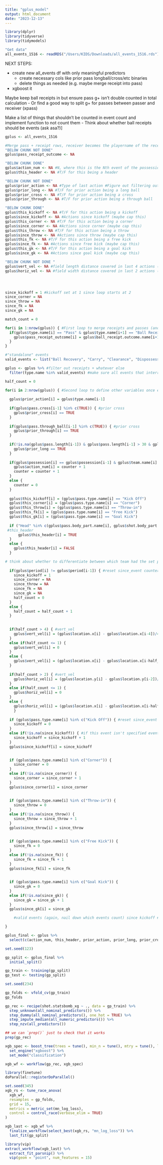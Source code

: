 ```yaml
---
title: "gplus_model"
output: html_document
date: "2023-12-13"
---
```


```r
library(dplyr)
library(tidyverse)
library(tidymodels)
```

```r
"Get data"
all_events_1516 <- readRDS("/Users/KIDS/Downloads/all_events_1516.rds")
```

NEXT STEPS:

 - create new all_events df with only meaningful predictors
    - create necessary cols like prior pass longball/cross/etc binaries
    - delete things as needed (e.g. maybe merge receipt into pass)
 - xgboost it
 
 Maybe keep ball receipts in  but ensure pass g+ isn't double counted in total calculation
  - Or find a good way to split g+ for passes between passer and receiver (xpass)
 
Make a list of things that shouldn't be counted in event count and implement function to not count them
  - Think about whether ball receipts should be events (ask asa?)]

```r
gplus <- all_events_1516
```

```r
#Merge pass + receipt rows, receiver becomes the playername of the receipt (if conditions met)
"BELOW CHUNK NOT DONE"
gplus$pass_receipt_outcome <- NA

"BELOW CHUNK DONE"
gplus$action_num <- NA #N, where this is the Nth event of the possession
gplus$this_header <- NA #T/F for this being a header

"BELOW CHUNK NOT DONE"
gplus$prior_action <- NA #Type of last action #Figure out filtering out receipts before/after so this works
gplus$prior_long <- NA #T/F for prior action being a long ball
gplus$prior_cross <- NA #T/F for prior action being a cross
gplus$prior_through <- NA #T/F for prior action being a through ball

"BELOW CHUNK DONE"
gplus$this_kickoff <- NA #T/F for this action being a kickoff 
gplus$since_kickoff <- NA #Actions since kickoff (maybe cap this)
gplus$this_corner <- NA #T/F for this action being a corner
gplus$since_corner <- NA #Actions since corner (maybe cap this)
gplus$this_throw <- NA #T/F for this action being a throw
gplus$since_throw <- NA #Actions since throw (maybe cap this)
gplus$this_fk <- NA #T/F for this action being a free kick
gplus$since_fk <- NA #Actions since free kick (maybe cap this)
gplus$this_gk <- NA #T/F for this action being a goal kick
gplus$since_gk <- NA #Actions since goal kick (maybe cap this)

"BELOW CHUNK NOT DONE "
gplus$vert_vel <- NA #field length distance covered in last 4 actions (or less if not 4 actions yet, use action_num) divided by time
gplus$horiz_vel <- NA #field width distance covered in last 2 actions (or less if not 2 actions yet, use action_num) divided by time




since_kickoff = 1 #kickoff set at 1 since loop starts at 2
since_corner = NA
since_throw = NA
since_fk = NA
since_gk = NA

match_count = 0

for(i in 1:nrow(gplus)) { #First loop to merge receipts and passes (and anything else)
  if(gplus$type.name[i] == "Pass" & gplus$type.name[i+1] == "Ball Receipt*" & gplus$team.name[i] == gplus$team.name[i+1] & gplus$period[i] == gplus$period[i+1]) { #this doesn't work because filtered out receipts
    gplus$pass_receipt_outcome[i] = gplus$ball_receipt.outcome.name[i+1]
  }
}

#"standalone" events
valid_events <- list("Ball Recovery", "Carry", "Clearance", "Dispossessed", "Dribble", "Duel", "Foul Committed", "Goal Keeper", "Interception", "Miscontrol", "Pass", "Offside", "Shot")

gplus <- gplus %>% #filter out receipts + whatever else
  filter(type.name %in% valid_events) #make sure all events that interrupt possession string are out - maybe only do passes to test

half_count = 0

for(i in 2:nrow(gplus)) { #Second loop to define other variables once event structure is set
  
  gplus$prior_action[i] = gplus$type.name[i-1]
  
  if(gplus$pass.cross[i-1] %in% c(TRUE)) { #prior cross
    gplus$prior_cross[i] == TRUE
  }
  
  if(gplus$pass.through_ball[i-1] %in% c(TRUE)) { #prior cross
    gplus$prior_through[i] == TRUE
  }
  
  if(!is.na(gplus$pass.length[i-1]) & gplus$pass.length[i-1] > 30 & gplus$pass.height.name %in% c("Low Pass", "High Pass")) { #long ball definition - revise if needed
    gplus$prior_long == TRUE
  }
  
  if(gplus$possession[i] == gplus$possession[i-1] & gplus$team.name[i] == gplus$team.name[i-1]) { #Small thing but check if using ID instead of name is faster #Also reintroduce ball receipt checks here if they come back into DF
    gplus$action_num[i] = counter + 1
    counter = counter + 1
  }
  else {
    counter = 0
  }
  
  gplus$this_kickoff[i] = (gplus$pass.type.name[i] == "Kick Off")
  gplus$this_corner[i] = (gplus$pass.type.name[i] == "Corner")
  gplus$this_throw[i] = (gplus$pass.type.name[i] == "Throw-in") 
  gplus$this_fk[i] = (gplus$pass.type.name[i] == "Free Kick")
  gplus$this_gk[i] = (gplus$pass.type.name[i] == "Goal Kick")
  
  if ("Head" %in% c(gplus$pass.body_part.name[i], gplus$shot.body_part.name[i], gplus$clearance.body_part.name[i])) {
 #this_header
      gplus$this_header[i] = TRUE
  }
  else {
    gplus$this_header[i] = FALSE
  }

# think about whether to differentiate between which team had the set piece/event and if it matters or if it'll work out with data magic
  
  if(gplus$period[i] != gplus$period[i-1]) { #reset since_event counters (to NA/default)  for each match/half
    since_kickoff = 1
    since_corner = NA
    since_throw = NA
    since_fk = NA
    since_gk = NA
    half_count = 0
  }
  else {
    half_count = half_count + 1
  }
  
  
  if(half_count > 4) { #vert_vel
    gplus$vert_vel[i] = (gplus$location.x[i] - gplus$location.x[i-4])/4
  }
  else if(half_count <= 1) {
    gplus$vert_vel[i] = 0
  }
  else { 
    gplus$vert_vel[i] = (gplus$location.x[i] - gplus$location.x[i-half_count])/half_count
  }
  
  if(half_count > 2) { #vert_vel
    gplus$horiz_vel[i] = (gplus$location.y[i] - gplus$location.y[i-2])/2
  }
  else if(half_count <= 1) {
    gplus$horiz_vel[i] = 0
  }
  else { 
    gplus$horiz_vel[i] = (gplus$location.x[i] - gplus$location.x[i-half_count])/half_count #triple check this when not tired - exact numbers maybe iffy
    }
  
  if (gplus$pass.type.name[i] %in% c("Kick Off")) { #reset since_event counters to 0 when that event happens
    since_kickoff = 0
  }
  else if(!is.na(since_kickoff)) { #if this event isn't specified event type, increment counter (unless NA in case that event hasn't occurred yet)
    since_kickoff = since_kickoff + 1
  }
  gplus$since_kickoff[i] = since_kickoff

  
  if (gplus$pass.type.name[i] %in% c("Corner")) {
    since_corner = 0
  }
  else if(!is.na(since_corner)) { 
    since_corner = since_corner + 1
  }
  gplus$since_corner[i] = since_corner
  
  
  if (gplus$pass.type.name[i] %in% c("Throw-in")) {
    since_throw = 0
  }
  else if(!is.na(since_throw)) {
    since_throw = since_throw + 1
  }
  gplus$since_throw[i] = since_throw
  
  
  if (gplus$pass.type.name[i] %in% c("Free Kick")) {
    since_fk = 0
  }
  else if(!is.na(since_fk)) {
    since_fk = since_fk + 1
  }
  gplus$since_fk[i] = since_fk
  
  
  if (gplus$pass.type.name[i] %in% c("Goal Kick")) {
    since_gk = 0
  }
  else if(!is.na(since_gk)) {
    since_gk = since_gk + 1
  }
  gplus$since_gk[i] = since_gk

    #valid events (again, nail down which events count) since kickoff #or maybe go off seconds passed? idk asa does events/actions, see what their valid events are

}
```


```r
gplus_final <- gplus %>%
  select(c(action_num, this_header, prior_action, prior_long, prior_cross, prior_through, this_kickoff, since_kickoff,this_corner,since_corner,this_throw,since_throw,this_fk,since_fk,this_gk,since_gk,vert_vel,horiz_vel, shot.statsbomb_xg)) #pass_receipt_outcome not included
```


```r
set.seed(123)

gp_split <- gplus_final %>%
  initial_split()

gp_train <- training(gp_split)
gp_test <- testing(gp_split)

set.seed(234)

gp_folds <- vfold_cv(gp_train)
gp_folds

gp_rec <- recipe(shot.statsbomb_xg ~ ., data = gp_train) %>%
  step_unknown(all_nominal_predictors()) %>%
  step_dummy(all_nominal_predictors(), one_hot = TRUE) %>%
  step_impute_median(all_numeric_predictors()) %>%
  step_nzv(all_predictors())

## we can `prep()` just to check that it works
prep(gp_rec)

xgb_spec <- boost_tree(trees = tune(), min_n = tune(), mtry = tune(), learn_rate = 0.01) %>%
  set_engine("xgboost") %>%
  set_mode("classification")

xgb_wf <- workflow(gp_rec, xgb_spec)

library(finetune)
doParallel::registerDoParallel()

set.seed(345)
xgb_rs <- tune_race_anova(
  xgb_wf,
  resamples = gp_folds,
  grid = 15,
  metrics = metric_set(mn_log_loss),
  control = control_race(verbose_elim = TRUE)
)

xgb_last <- xgb_wf %>%
  finalize_workflow(select_best(xgb_rs, "mn_log_loss")) %>%
  last_fit(gp_split)

library(vip)
extract_workflow(xgb_last) %>%
  extract_fit_parsnip() %>%
  vip(geom = "point", num_features = 15)
```













